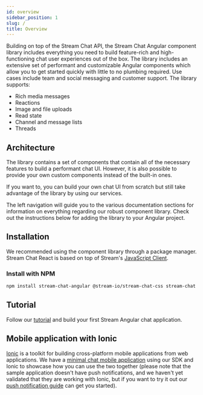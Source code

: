 ```yaml
---
id: overview
sidebar_position: 1
slug: /
title: Overview
---
```


Building on top of the Stream Chat API, the Stream Chat Angular component library includes everything you need to build feature-rich and high-functioning chat user experiences out of the box.
The library includes an extensive set of performant and customizable Angular components which allow you to get started quickly with little to no plumbing required.
Use cases include team and social messaging and customer support. The library supports:

- Rich media messages
- Reactions
- Image and file uploads
- Read state
- Channel and message lists
- Threads

## Architecture

The library contains a set of components that contain all of the necessary features to build a performant chat UI. However, it is also possible to provide your own custom components instead of the built-in ones.

If you want to, you can build your own chat UI from scratch but still take advantage of the library by using our services.

The left navigation will guide you to the various documentation sections for information on everything regarding our robust component library. Check out the instructions below for adding the library to your Angular project.

## Installation

We recommended using the component library through a package manager. Stream Chat React is based on top of Stream's [JavaScript Client](https://getstream.io/chat/docs/javascript/?language=javascript).

### Install with NPM

```bash
npm install stream-chat-angular @stream-io/stream-chat-css stream-chat @ngx-translate/core
```

## Tutorial

Follow our [tutorial](https://getstream.io/chat/angular/tutorial/) and build your first Stream Angular chat application.

## Mobile application with Ionic

[Ionic](https://ionicframework.com/docs/) is a toolkit for building cross-platform mobile applications from web applications. We have a [minimal chat mobile application](https://github.com/GetStream/ionic-angular-chat-app) using our SDK and Ionic to showcase how you can use the two together (please note that the sample application doesn't have push notifications, and we haven't yet validated that they are working with Ionic, but if you want to try it out our [push notification guide](https://getstream.io/chat/docs/javascript/push_introduction/?language=javascript) can get you started).
